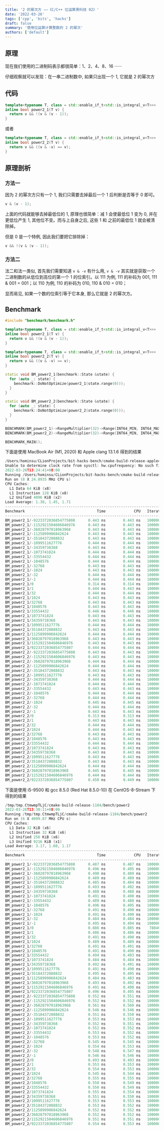 ```yaml
---
title: '2 的幂次方 ——《C/C++ 位运算黑科技 02》'
date: '2022-03-26'
tags: ['cpp', 'bits', 'hacks']
draft: false
summary: '使用位运算计算整数的 2 的幂次'
authors: ['default']
---
```


## 原理

现在我们使用的二进制码表示都很简单：1、2、4、8、16 ······

仔细观察就可以发现：在一串二进制数中, 如果只出现一个 1, 它就是 2 的幂次方

## 代码

```cpp:power2_1.cc
template<typename T, class = std::enable_if_t<std::is_integral_v<T>>>
inline bool power2_1(T v) {
  return v && !(v & (v - 1));
}
```

或者

```cpp:power2_2.cc
template<typename T, class = std::enable_if_t<std::is_integral_v<T>>>
inline bool power2_2(T v) {
  return v && ((v & -v) == v);
}
```

## 原理剖析

### 方法一

因为 2 的幂次方只有一个 1, 我们只需要去掉最后一个 1 后判断是否等于 0 即可。

```cpp
v & (v - 1);
```

上面的代码就能够去掉最低位的 1, 原理也很简单：减 1 会使最低位 1 变为 0, 并在更低位产生 1, 其他位不变。而与上自身之后, 这些 1 和 之前的最低位 1 就会被清除掉。

但是 0 是一个特例, 因此我们要把它排除掉：

```cpp
v && !(v & (v - 1));
```

### 方法二

法二和法一类似, 首先我们需要知道 `v & -v` 有什么用, `v & -v` 其实就是获取一个二进制数的从低位到高位的第一个 1 的位索引。以 111 为例, 111 的补码为 001, 111 & 001 = 001；以 110 为例, 110 的补码为 010, 110 & 010 = 010；

显而易见, 如果一个数的位索引等于它本身, 那么它就是 2 的幂次方。

## Benchmark

```cpp {3-6, 8-11} showLineNumbers
#include "benchmark/benchmark.h"

template<typename T, class = std::enable_if_t<std::is_integral_v<T>>>
inline bool power2_1(T v) {
  return v && !(v & (v - 1));
}

template<typename T, class = std::enable_if_t<std::is_integral_v<T>>>
inline bool power2_2(T v) {
  return v && ((v & -v) == v);
}

static void BM_power2_1(benchmark::State &state) {
  for (auto _: state) {
    benchmark::DoNotOptimize(power2_1(state.range(0)));
  }
}

static void BM_power2_2(benchmark::State &state) {
  for (auto _: state) {
    benchmark::DoNotOptimize(power2_2(state.range(0)));
  }
}

BENCHMARK(BM_power2_1)->RangeMultiplier(32)->Range(INT64_MIN, INT64_MAX);
BENCHMARK(BM_power2_2)->RangeMultiplier(32)->Range(INT64_MIN, INT64_MAX);

BENCHMARK_MAIN();
```

下面是使用 MacBook Air (M1, 2020) 和 Apple clang 13.1.6 得到的结果

```cpp
/Users/hominsu/CLionProjects/bit-hacks-bench/cmake-build-release-appleclang/bench/power2
Unable to determine clock rate from sysctl: hw.cpufrequency: No such file or directory
2022-03-26T13:24:41+08:00
Running /Users/hominsu/CLionProjects/bit-hacks-bench/cmake-build-release-appleclang/bench/power2
Run on (8 X 24.0935 MHz CPU s)
CPU Caches:
  L1 Data 64 KiB (x8)
  L1 Instruction 128 KiB (x8)
  L2 Unified 4096 KiB (x2)
Load Average: 1.38, 1.45, 1.71
---------------------------------------------------------------------------
Benchmark                                 Time             CPU   Iterations
---------------------------------------------------------------------------
BM_power2_1/-9223372036854775808      0.443 ns        0.443 ns   1000000000
BM_power2_1/-1152921504606846976      0.443 ns        0.443 ns   1000000000
BM_power2_1/-36028797018963968        0.443 ns        0.443 ns   1000000000
BM_power2_1/-1125899906842624         0.443 ns        0.443 ns   1000000000
BM_power2_1/-35184372088832           0.443 ns        0.443 ns   1000000000
BM_power2_1/-1099511627776            0.444 ns        0.444 ns   1000000000
BM_power2_1/-34359738368              0.443 ns        0.443 ns   1000000000
BM_power2_1/-1073741824               0.444 ns        0.444 ns   1000000000
BM_power2_1/-33554432                 0.444 ns        0.444 ns   1000000000
BM_power2_1/-1048576                  0.444 ns        0.444 ns   1000000000
BM_power2_1/-32768                    0.443 ns        0.443 ns   1000000000
BM_power2_1/-1024                     0.443 ns        0.443 ns   1000000000
BM_power2_1/-32                       0.444 ns        0.444 ns   1000000000
BM_power2_1/-1                        0.444 ns        0.444 ns   1000000000
BM_power2_1/0                         0.314 ns        0.314 ns   1000000000
BM_power2_1/1                         0.444 ns        0.443 ns   1000000000
BM_power2_1/32                        0.444 ns        0.444 ns   1000000000
BM_power2_1/1024                      0.443 ns        0.443 ns   1000000000
BM_power2_1/32768                     0.443 ns        0.443 ns   1000000000
BM_power2_1/1048576                   0.443 ns        0.443 ns   1000000000
BM_power2_1/33554432                  0.446 ns        0.446 ns   1000000000
BM_power2_1/1073741824                0.443 ns        0.443 ns   1000000000
BM_power2_1/34359738368               0.443 ns        0.443 ns   1000000000
BM_power2_1/1099511627776             0.444 ns        0.444 ns   1000000000
BM_power2_1/35184372088832            0.443 ns        0.443 ns   1000000000
BM_power2_1/1125899906842624          0.444 ns        0.444 ns   1000000000
BM_power2_1/36028797018963968         0.443 ns        0.443 ns   1000000000
BM_power2_1/1152921504606846976       0.443 ns        0.443 ns   1000000000
BM_power2_1/9223372036854775807       0.444 ns        0.444 ns   1000000000
BM_power2_2/-9223372036854775808      0.443 ns        0.443 ns   1000000000
BM_power2_2/-1152921504606846976      0.443 ns        0.443 ns   1000000000
BM_power2_2/-36028797018963968        0.444 ns        0.444 ns   1000000000
BM_power2_2/-1125899906842624         0.444 ns        0.444 ns   1000000000
BM_power2_2/-35184372088832           0.443 ns        0.443 ns   1000000000
BM_power2_2/-1099511627776            0.443 ns        0.443 ns   1000000000
BM_power2_2/-34359738368              0.444 ns        0.444 ns   1000000000
BM_power2_2/-1073741824               0.444 ns        0.444 ns   1000000000
BM_power2_2/-33554432                 0.443 ns        0.443 ns   1000000000
BM_power2_2/-1048576                  0.444 ns        0.444 ns   1000000000
BM_power2_2/-32768                    0.444 ns        0.444 ns   1000000000
BM_power2_2/-1024                     0.445 ns        0.445 ns   1000000000
BM_power2_2/-32                       0.444 ns        0.444 ns   1000000000
BM_power2_2/-1                        0.443 ns        0.443 ns   1000000000
BM_power2_2/0                         0.313 ns        0.313 ns   1000000000
BM_power2_2/1                         0.443 ns        0.443 ns   1000000000
BM_power2_2/32                        0.444 ns        0.444 ns   1000000000
BM_power2_2/1024                      0.444 ns        0.443 ns   1000000000
BM_power2_2/32768                     0.443 ns        0.443 ns   1000000000
BM_power2_2/1048576                   0.443 ns        0.443 ns   1000000000
BM_power2_2/33554432                  0.444 ns        0.444 ns   1000000000
BM_power2_2/1073741824                0.443 ns        0.443 ns   1000000000
BM_power2_2/34359738368               0.443 ns        0.443 ns   1000000000
BM_power2_2/1099511627776             0.443 ns        0.443 ns   1000000000
BM_power2_2/35184372088832            0.443 ns        0.443 ns   1000000000
BM_power2_2/1125899906842624          0.444 ns        0.444 ns   1000000000
BM_power2_2/36028797018963968         0.445 ns        0.445 ns   1000000000
BM_power2_2/1152921504606846976       0.444 ns        0.444 ns   1000000000
BM_power2_2/9223372036854775807       0.450 ns        0.449 ns   1000000000
```

下面是使用 i5-9500 和 gcc 8.5.0 (Red Hat 8.5.0-10) 在 CentOS-8-Stream 下得到的结果

```cpp
/tmp/tmp.CtmwmpTLjC/cmake-build-release-1104/bench/power2
2022-03-26T13:30:11+08:00
Running /tmp/tmp.CtmwmpTLjC/cmake-build-release-1104/bench/power2
Run on (6 X 4099.87 MHz CPU s)
CPU Caches:
  L1 Data 32 KiB (x6)
  L1 Instruction 32 KiB (x6)
  L2 Unified 256 KiB (x6)
  L3 Unified 9216 KiB (x1)
Load Average: 3.17, 1.60, 1.17
---------------------------------------------------------------------------
Benchmark                                 Time             CPU   Iterations
---------------------------------------------------------------------------
BM_power2_1/-9223372036854775808      0.487 ns        0.487 ns   1000000000
BM_power2_1/-1152921504606846976      0.496 ns        0.495 ns   1000000000
BM_power2_1/-36028797018963968        0.490 ns        0.489 ns   1000000000
BM_power2_1/-1125899906842624         0.489 ns        0.489 ns   1000000000
BM_power2_1/-35184372088832           0.485 ns        0.484 ns   1000000000
BM_power2_1/-1099511627776            0.493 ns        0.492 ns   1000000000
BM_power2_1/-34359738368              0.488 ns        0.488 ns   1000000000
BM_power2_1/-1073741824               0.491 ns        0.490 ns   1000000000
BM_power2_1/-33554432                 0.489 ns        0.488 ns   1000000000
BM_power2_1/-1048576                  0.496 ns        0.495 ns   1000000000
BM_power2_1/-32768                    0.491 ns        0.490 ns   1000000000
BM_power2_1/-1024                     0.491 ns        0.490 ns   1000000000
BM_power2_1/-32                       0.484 ns        0.484 ns   1000000000
BM_power2_1/-1                        0.495 ns        0.494 ns   1000000000
BM_power2_1/0                         0.886 ns        0.885 ns    788464796
BM_power2_1/1                         0.486 ns        0.486 ns   1000000000
BM_power2_1/32                        0.491 ns        0.490 ns   1000000000
BM_power2_1/1024                      0.489 ns        0.489 ns   1000000000
BM_power2_1/32768                     0.491 ns        0.491 ns   1000000000
BM_power2_1/1048576                   0.491 ns        0.490 ns   1000000000
BM_power2_1/33554432                  0.494 ns        0.493 ns   1000000000
BM_power2_1/1073741824                0.484 ns        0.484 ns   1000000000
BM_power2_1/34359738368               0.492 ns        0.491 ns   1000000000
BM_power2_1/1099511627776             0.491 ns        0.490 ns   1000000000
BM_power2_1/35184372088832            0.495 ns        0.495 ns   1000000000
BM_power2_1/1125899906842624          0.484 ns        0.483 ns   1000000000
BM_power2_1/36028797018963968         0.493 ns        0.492 ns   1000000000
BM_power2_1/1152921504606846976       0.491 ns        0.490 ns   1000000000
BM_power2_1/9223372036854775807       0.496 ns        0.495 ns   1000000000
BM_power2_2/-9223372036854775808      0.552 ns        0.551 ns   1000000000
BM_power2_2/-1152921504606846976      0.552 ns        0.552 ns   1000000000
BM_power2_2/-36028797018963968        0.561 ns        0.560 ns   1000000000
BM_power2_2/-1125899906842624         0.546 ns        0.546 ns   1000000000
BM_power2_2/-35184372088832           0.551 ns        0.550 ns   1000000000
BM_power2_2/-1099511627776            0.553 ns        0.553 ns   1000000000
BM_power2_2/-34359738368              0.552 ns        0.551 ns   1000000000
BM_power2_2/-1073741824               0.552 ns        0.552 ns   1000000000
BM_power2_2/-33554432                 0.553 ns        0.552 ns   1000000000
BM_power2_2/-1048576                  0.553 ns        0.552 ns   1000000000
BM_power2_2/-32768                    0.545 ns        0.545 ns   1000000000
BM_power2_2/-1024                     0.554 ns        0.553 ns   1000000000
BM_power2_2/-32                       0.548 ns        0.547 ns   1000000000
BM_power2_2/-1                        0.546 ns        0.546 ns   1000000000
BM_power2_2/0                         0.493 ns        0.493 ns   1000000000
BM_power2_2/1                         0.553 ns        0.553 ns   1000000000
BM_power2_2/32                        0.554 ns        0.553 ns   1000000000
BM_power2_2/1024                      0.545 ns        0.544 ns   1000000000
BM_power2_2/32768                     0.555 ns        0.555 ns   1000000000
BM_power2_2/1048576                   0.550 ns        0.549 ns   1000000000
BM_power2_2/33554432                  0.550 ns        0.549 ns   1000000000
BM_power2_2/1073741824                0.555 ns        0.554 ns   1000000000
BM_power2_2/34359738368               0.551 ns        0.550 ns   1000000000
BM_power2_2/1099511627776             0.553 ns        0.553 ns   1000000000
BM_power2_2/35184372088832            0.553 ns        0.552 ns   1000000000
BM_power2_2/1125899906842624          0.552 ns        0.552 ns   1000000000
BM_power2_2/36028797018963968         0.552 ns        0.552 ns   1000000000
BM_power2_2/1152921504606846976       0.551 ns        0.551 ns   1000000000
BM_power2_2/9223372036854775807       0.554 ns        0.553 ns   1000000000
```
